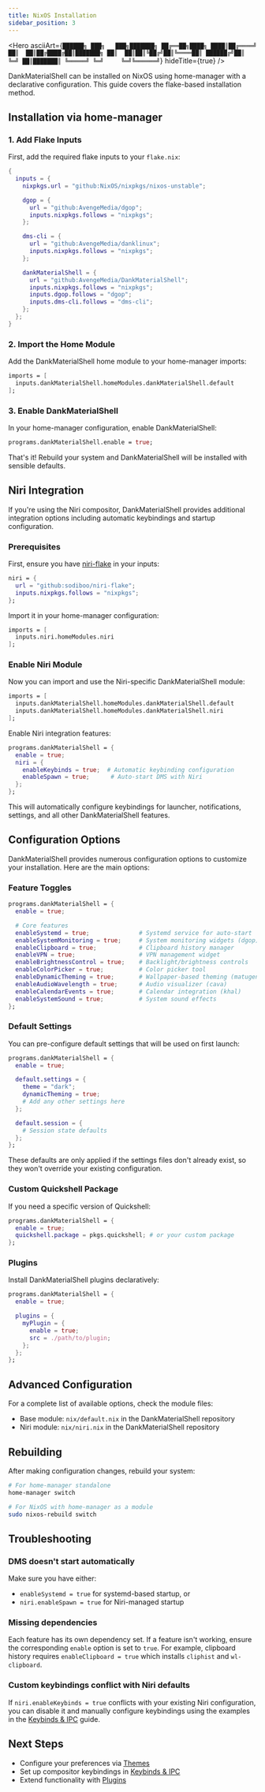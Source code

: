 ```yaml
---
title: NixOS Installation
sidebar_position: 3
---
```



<Hero
  asciiArt={`██████╗ ███╗   ███╗███████╗
██╔══██╗████╗ ████║██╔════╝
██║  ██║██╔████╔██║███████╗
██║  ██║██║╚██╔╝██║╚════██║
██████╔╝██║ ╚═╝ ██║███████║
╚═════╝ ╚═╝     ╚═╝╚══════╝`}
  hideTitle={true}
/>

DankMaterialShell can be installed on NixOS using home-manager with a declarative configuration. This guide covers the flake-based installation method.

## Installation via home-manager

### 1. Add Flake Inputs

First, add the required flake inputs to your `flake.nix`:

```nix
{
  inputs = {
    nixpkgs.url = "github:NixOS/nixpkgs/nixos-unstable";

    dgop = {
      url = "github:AvengeMedia/dgop";
      inputs.nixpkgs.follows = "nixpkgs";
    };

    dms-cli = {
      url = "github:AvengeMedia/danklinux";
      inputs.nixpkgs.follows = "nixpkgs";
    };

    dankMaterialShell = {
      url = "github:AvengeMedia/DankMaterialShell";
      inputs.nixpkgs.follows = "nixpkgs";
      inputs.dgop.follows = "dgop";
      inputs.dms-cli.follows = "dms-cli";
    };
  };
}
```

### 2. Import the Home Module

Add the DankMaterialShell home module to your home-manager imports:

```nix
imports = [
  inputs.dankMaterialShell.homeModules.dankMaterialShell.default
];
```

### 3. Enable DankMaterialShell

In your home-manager configuration, enable DankMaterialShell:

```nix
programs.dankMaterialShell.enable = true;
```

That's it! Rebuild your system and DankMaterialShell will be installed with sensible defaults.

## Niri Integration

If you're using the Niri compositor, DankMaterialShell provides additional integration options including automatic keybindings and startup configuration.

### Prerequisites

First, ensure you have [niri-flake](https://github.com/sodiboo/niri-flake) in your inputs:

```nix
niri = {
  url = "github:sodiboo/niri-flake";
  inputs.nixpkgs.follows = "nixpkgs";
};
```

Import it in your home-manager configuration:

```nix
imports = [
  inputs.niri.homeModules.niri
];
```

### Enable Niri Module

Now you can import and use the Niri-specific DankMaterialShell module:

```nix
imports = [
  inputs.dankMaterialShell.homeModules.dankMaterialShell.default
  inputs.dankMaterialShell.homeModules.dankMaterialShell.niri
];
```

Enable Niri integration features:

```nix
programs.dankMaterialShell = {
  enable = true;
  niri = {
    enableKeybinds = true;  # Automatic keybinding configuration
    enableSpawn = true;      # Auto-start DMS with Niri
  };
};
```

This will automatically configure keybindings for launcher, notifications, settings, and all other DankMaterialShell features.

## Configuration Options

DankMaterialShell provides numerous configuration options to customize your installation. Here are the main options:

### Feature Toggles

```nix
programs.dankMaterialShell = {
  enable = true;

  # Core features
  enableSystemd = true;              # Systemd service for auto-start
  enableSystemMonitoring = true;     # System monitoring widgets (dgop)
  enableClipboard = true;            # Clipboard history manager
  enableVPN = true;                  # VPN management widget
  enableBrightnessControl = true;    # Backlight/brightness controls
  enableColorPicker = true;          # Color picker tool
  enableDynamicTheming = true;       # Wallpaper-based theming (matugen)
  enableAudioWavelength = true;      # Audio visualizer (cava)
  enableCalendarEvents = true;       # Calendar integration (khal)
  enableSystemSound = true;          # System sound effects
};
```

### Default Settings

You can pre-configure default settings that will be used on first launch:

```nix
programs.dankMaterialShell = {
  enable = true;

  default.settings = {
    theme = "dark";
    dynamicTheming = true;
    # Add any other settings here
  };

  default.session = {
    # Session state defaults
  };
};
```

These defaults are only applied if the settings files don't already exist, so they won't override your existing configuration.

### Custom Quickshell Package

If you need a specific version of Quickshell:

```nix
programs.dankMaterialShell = {
  enable = true;
  quickshell.package = pkgs.quickshell; # or your custom package
};
```

### Plugins

Install DankMaterialShell plugins declaratively:

```nix
programs.dankMaterialShell = {
  enable = true;

  plugins = {
    myPlugin = {
      enable = true;
      src = ./path/to/plugin;
    };
  };
};
```

## Advanced Configuration

For a complete list of available options, check the module files:
- Base module: `nix/default.nix` in the DankMaterialShell repository
- Niri module: `nix/niri.nix` in the DankMaterialShell repository

## Rebuilding

After making configuration changes, rebuild your system:

```bash
# For home-manager standalone
home-manager switch

# For NixOS with home-manager as a module
sudo nixos-rebuild switch
```

## Troubleshooting

### DMS doesn't start automatically

Make sure you have either:
- `enableSystemd = true` for systemd-based startup, or
- `niri.enableSpawn = true` for Niri-managed startup

### Missing dependencies

Each feature has its own dependency set. If a feature isn't working, ensure the corresponding `enable` option is set to `true`. For example, clipboard history requires `enableClipboard = true` which installs `cliphist` and `wl-clipboard`.

### Custom keybindings conflict with Niri defaults

If `niri.enableKeybinds = true` conflicts with your existing Niri configuration, you can disable it and manually configure keybindings using the examples in the [Keybinds & IPC](keybinds-ipc) guide.

## Next Steps

- Configure your preferences via [Themes](application-themes)
- Set up compositor keybindings in [Keybinds & IPC](keybinds-ipc)
- Extend functionality with [Plugins](plugins-overview)
